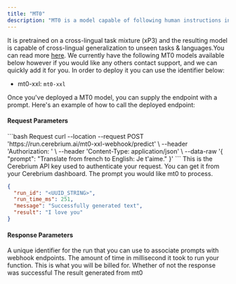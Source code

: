 ```yaml
---
title: "MT0"
description: "MT0 is a model capable of following human instructions in dozens of languages"
---
```


It is pretrained on a cross-lingual task mixture (xP3) and the resulting model is capable of cross-lingual generalization to unseen tasks & languages.You can read more [here](https://huggingface.co/bigscience/mt0-xl). We currently have the following MT0 models available below however if you would like any others contact support, and we can quickly add it for you. In order to deploy it you can use the identifier below:

- mt0-xxl: `mt0-xxl`

Once you've deployed a MT0 model, you can supply the endpoint with a prompt. Here's an example of how to call the deployed endpoint:

#### Request Parameters

<RequestExample>
```bash Request
  curl --location --request POST 'https://run.cerebrium.ai/mt0-xxl-webhook/predict' \
      --header 'Authorization: <API_KEY>' \
      --header 'Content-Type: application/json' \
      --data-raw '{
        "prompt": "Translate from french to English: Je t'aime."
    }'
```
</RequestExample>

<ParamField header="Authorization" type="string" required>
  This is the Cerebrium API key used to authenticate your request. You can get it from your Cerebrium dashboard.
</ParamField>
<ParamField body="prompt" type="string" required>
   The prompt you would like mt0 to process.
</ParamField>

<ResponseExample>

```json Response
{
  "run_id": "<UUID_STRING>",
  "run_time_ms": 251,
  "message": "Successfully generated text", 
  "result": "I love you"
}
```
</ResponseExample>

#### Response Parameters

<ResponseField name="run_id" type="string" required>
  A unique identifier for the run that you can use to associate prompts with webhook endpoints.
</ResponseField>
<ResponseField name="run_time_ms" type="string" required>
  The amount of time in millisecond it took to run your function. This is what you will be billed for.
</ResponseField>
<ResponseField name="message" type="string" required>
  Whether of not the response was successful
</ResponseField>
<ResponseField name="result" type="string" required>
  The result generated from mt0
</ResponseField>
